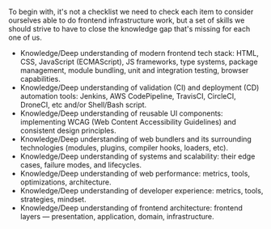 <SmoothRender>

To begin with, it's not a checklist we need to check each item to consider ourselves able to do frontend infrastructure work, but a set of skills we should strive to have to close the knowledge gap that's missing for each one of us.

- Knowledge/Deep understanding of modern frontend tech stack: HTML, CSS, JavaScript (ECMAScript), JS frameworks, type systems, package management, module bundling, unit and integration testing, browser capabilities.
- Knowledge/Deep understanding of validation (CI) and deployment (CD) automation tools: Jenkins, AWS CodePipeline, TravisCI, CircleCI, DroneCI, etc and/or Shell/Bash script.
- Knowledge/Deep understanding of reusable UI components: implementing WCAG (Web Content Accessibility Guidelines) and consistent design principles.
- Knowledge/Deep understanding of web bundlers and its surrounding technologies (modules, plugins, compiler hooks, loaders, etc).
- Knowledge/Deep understanding of systems and scalability: their edge cases, failure modes, and lifecycles.
- Knowledge/Deep understanding of web performance: metrics, tools, optimizations, architecture.
- Knowledge/Deep understanding of developer experience: metrics, tools, strategies, mindset.
- Knowledge/Deep understanding of frontend architecture: frontend layers — presentation, application, domain, infrastructure.

</SmoothRender>
